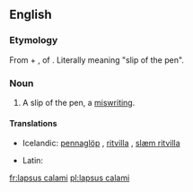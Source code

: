 ==English==

===Etymology===
From {{etyl|la|en}} {{term|lapsus||lang=la|lapse}} + {{term|calami||lang=la|of the [[pen]]}}, {{gen}} of {{term|calamus|lang=la}}. Literally meaning "slip of the pen".

===Noun===
{{en-noun|sg=[[lapsus]] [[calamus|calami]]|?}}

# {{formal}} A slip of the pen, a [[miswriting]].

====Translations====
{{trans-top|slip of the pen}}
* Icelandic: [[pennaglöp]] {{n|p}}, [[ritvilla]] {{f}}, [[slæm ritvilla]] {{f}}
{{trans-mid}}
* Latin: {{t-|la|lapsus calami|m}}
{{trans-bottom}}

[[fr:lapsus calami]]
[[pl:lapsus calami]]